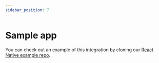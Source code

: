 ```yaml
---
sidebar_position: 7
---
```


# Sample app

You can check out an example of this integration by cloning our
[React Native example repo](https://github.com/ProductDB-io/react-native-sample-app).
